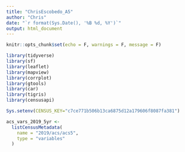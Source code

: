 ```yaml
---
title: "ChrisEscobedo_A5"
author: "Chris"
date: "`r format(Sys.Date(), '%B %d, %Y')`"
output: html_document
---
```


```r
knitr::opts_chunk$set(echo = F, warnings = F, message = F)
```

```r
library(tidyverse)
library(sf)
library(leaflet)
library(mapview)
library(corrplot)
library(gtools)
library(car)
library(tigris)
library(censusapi)

Sys.setenv(CENSUS_KEY="c7ce771b506b13ca6875d12a179606f8087fa381")

acs_vars_2019_5yr <-
  listCensusMetadata(
    name = "2019/acs/acs5",
    type = "variables"
  )
```

```r

```













